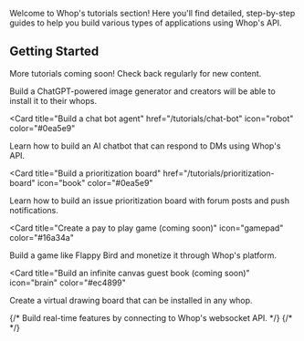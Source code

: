 Welcome to Whop's tutorials section! Here you'll find detailed, step-by-step guides to help you build various types of applications using Whop's API.

## Getting Started

More tutorials coming soon! Check back regularly for new content.

<CardGroup cols={2}>
<Card
  title="Sell an AI image generator to creators"
  href="/tutorials/ai-image-generator"
  icon="webhook"
  color="#8b5cf6"
>
  Build a ChatGPT-powered image generator and creators will be able to install it to their whops.
</Card>

<Card
  title="Build a chat bot agent"
  href="/tutorials/chat-bot"
  icon="robot"
  color="#0ea5e9"
>
  Learn how to build an AI chatbot that can respond to DMs using Whop's API.
</Card>

<Card
  title="Build a prioritization board"
  href="/tutorials/prioritization-board"
  icon="book"
  color="#0ea5e9"
>
  Learn how to build an issue prioritization board with forum posts and push notifications. 
</Card>

<Card
  title="Create a pay to play game (coming soon)"
  icon="gamepad"
  color="#16a34a"
>
  Build a game like Flappy Bird and monetize it through Whop's platform.
</Card>

<Card
  title="Build an infinite canvas guest book (coming soon)"
  icon="brain"
  color="#ec4899"
>
  Create a virtual drawing board that can be installed in any whop.
</Card>
</CardGroup>

<CardGroup cols={1}>
{/*
  <Card
    title="Make a community accountability tool"
    href="#"
    icon="plug"
    color="#10b981"
  >
    Build real-time features by connecting to Whop's websocket API. */}
  {/* </Card> */}
</CardGroup>
